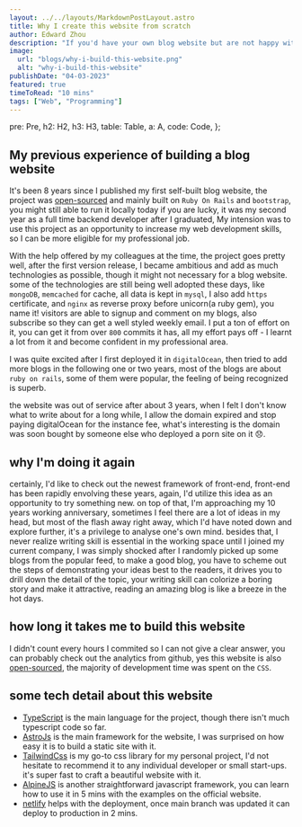 ```yaml
---
layout: ../../layouts/MarkdownPostLayout.astro
title: Why I create this website from scratch
author: Edward Zhou
description: "If you'd have your own blog website but are not happy with the current open sourced blog solution, the good news is: it's not as hard as you thought."
image:
  url: "blogs/why-i-build-this-website.png"
  alt: "why-i-build-this-website"
publishDate: "04-03-2023"
featured: true
timeToRead: "10 mins"
tags: ["Web", "Programming"]
---
```



  pre: Pre,
  h2: H2,
  h3: H3,
  table: Table,
  a: A,
  code: Code,
};

## My previous experience of building a blog website

It's been 8 years since I published my first self-built blog website, the project was [open-sourced](https://github.com/edxzh/xingishere) and mainly built on `Ruby On Rails` and `bootstrap`, you might still able to run it locally today if you are lucky, it was my second year as a full time backend developer after I graduated, My intension was to use this project as an opportunity to increase my web development skills, so I can be more eligible for my professional job.

With the help offered by my colleagues at the time, the project goes pretty well, after the first version release, I became ambitious and add as much technologies as possible, though it might not necessary for a blog website. some of the technologies are still being well adopted these days, like `mongoDB`, `memcached` for cache, all data is kept in `mysql`, I also add `https` certificate, and `nginx` as reverse proxy before unicorn(a ruby gem), you name it! visitors are able to signup and comment on my blogs, also subscribe so they can get a well styled weekly email. I put a ton of effort on it, you can get it from over `800` commits it has, all my effort pays off - I learnt a lot from it and become confident in my professional area.

I was quite excited after I first deployed it in `digitalOcean`, then tried to add more blogs in the following one or two years, most of the blogs are about `ruby on rails`, some of them were popular, the feeling of being recognized is superb.

the website was out of service after about 3 years, when I felt I don't know what to write about for a long while, I allow the domain expired and stop paying digitalOcean for the instance fee, what's interesting is the domain was soon bought by someone else who deployed a porn site on it 😞.

## why I'm doing it again

certainly, I'd like to check out the newest framework of front-end, front-end has been rapidly envolving these years, again, I'd utilize this idea as an opportunity to try something new.
on top of that, I'm approaching my 10 years working anniversary, sometimes I feel there are a lot of ideas in my head, but most of the flash away right away, which I'd have noted down and explore further, it's a privilege to analyse one's own mind.
besides that, I never realize writing skill is essential in the working space until I joined my current company, I was simply shocked after I randomly picked up some blogs from the popular feed, to make a good blog, you have to scheme out the steps of demonstrating your ideas best to the readers, it drives you to drill down the detail of the topic, your writing skill can colorize a boring story and make it attractive, reading an amazing blog is like a breeze in the hot days.

## how long it takes me to build this website

I didn't count every hours I commited so I can not give a clear answer, you can probably check out the analytics from github, yes this website is also [open-sourced](https://github.com/edxzh/edwardzhou.com), the majority of development time was spent on the `CSS`.

## some tech detail about this website

- [TypeScript](https://www.typescriptlang.org/) is the main language for the project, though there isn't much typescript code so far.
- [AstroJs](https://astro.build/) is the main framework for the website, I was surprised on how easy it is to build a static site with it.
- [TailwindCss](https://tailwindcss.com/) is my go-to css library for my personal project, I'd not hesitate to recommend it to any individual developer or small start-ups. it's super fast to craft a beautiful website with it.
- [AlpineJS](https://alpinejs.dev/) is another straightforward javascript framework, you can learn how to use it in 5 mins with the examples on the official website.
- [netlify](https://www.netlify.com/) helps with the deployment, once main branch was updated it can deploy to production in 2 mins.
